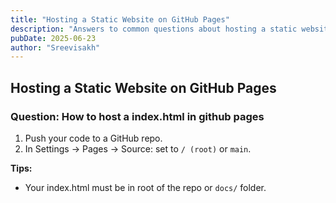 ```yaml
---
title: "Hosting a Static Website on GitHub Pages"
description: "Answers to common questions about hosting a static website on github pages"
pubDate: 2025-06-23
author: "Sreevisakh"
---
```


## Hosting a Static Website on GitHub Pages

### Question: How to host a index.html in github pages

1. Push your code to a GitHub repo.
2. In Settings → Pages → Source: set to `/ (root)` or `main`.

**Tips:**
- Your index.html must be in root of the repo or `docs/` folder.
